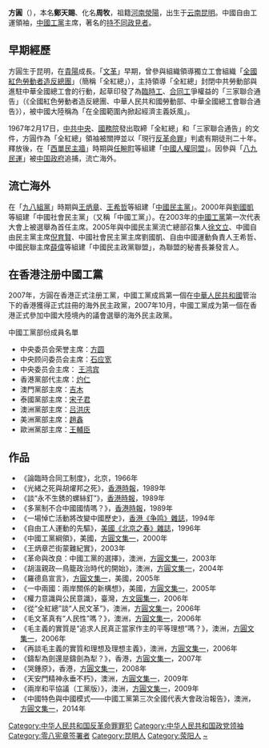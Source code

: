 '''方圓'''（{{bd|1948年||catIdx=F}}），本名'''鄭天賜'''、化名'''周牧'''，祖籍[[河南|河南]][[滎陽|滎陽]]，出生于[[云南|云南]][[昆明|昆明]]。中國自由工運領袖，[[中國工黨|中國工黨]]主席，著名的[[持不同政見者|持不同政見者]]。

==早期經歷==

方圓生于昆明，在[[貴陽|貴陽]]成長。「[[文革|文革]]」早期，曾參與組織領導獨立工會組織「[[全國紅色勞動者造反總團|全國紅色勞動者造反總團]]」（簡稱「全紅總」），主持領導「全紅總」封閉中共勞動部與進駐中華全國總工會的行動，起草印發了為[[臨時工|臨時工]]、[[合同工|合同工]]爭權益的「三家聯合通告」（《全國紅色勞動者造反總團、中華人民共和國勞動部、中華全國總工會聯合通告》），被中國大陸稱為「在全國範圍內掀起經濟主義妖風」。

1967年2月17日，[[中共中央|中共中央]]、[[中华人民共和国国务院|國務院]]發出取締「全紅總」和「三家聯合通告」的文件，方圓作為「全紅總」領袖被關押並以「現行[[反革命罪|反革命罪]]」判處有期徒刑二十年。釋放後，在「[[西單民主牆|西單民主牆]]」時期與[[任畹町|任畹町]]等組建「[[中國人權同盟|中國人權同盟]]」。因參與「[[八九民運|八九民運]]」被[[中华人民共和国政府|中国政府]]追捕，流亡海外。

==流亡海外==

在「[[九八組黨|九八組黨]]」時期與[[王炳章|王炳章]]、[[王希哲|王希哲]]等組建「[[中國民主黨|中國民主黨]]」。2000年與[[劉國凱|劉國凱]]等組建「中國社會民主黨」（又稱「中國工黨」）。在2003年的[[中國工黨|中國工黨]]第一次代表大會上被選舉為首任主席。2005年與中國民主黨流亡總部召集人[[徐文立|徐文立]]、中國自由民主黨主席[[倪育賢|倪育賢]]、中國社會民主黨主席劉國凱、自由中國運動負責人王希哲、中國民聯主席[[薛偉|薛偉]]等組建「中國民主政黨聯盟」，為聯盟的秘書長兼發言人。

==在香港注册中國工黨==

2007年，方圓在香港正式注册工黨，中國工黨成爲第一個在[[中華人民共和國|中華人民共和國]]管治下的香港獲得正式註冊的海外民主政黨，2007年10月，中國工黨成为第一個在香港正式參加中國大陸境內的議會選舉的海外民主政黨。

中國工黨部份成員名單

*中央委员会荣誉主席：[[方圆|方圆]]
*中央顾问委员会主席：[[石应宽|石应宽]]
*中央委员会主席： [[王鸿宾|王鸿宾]]
*香港黨部代主席：[[灼仁|灼仁]]
*澳門黨部主席：[[吉木|吉木]]
*泰國黨部主席：[[宋子君|宋子君]]
*澳洲黨部主席：[[吕洪庆|吕洪庆]]
*美洲黨部主席：[[趙鑫|趙鑫]]
*歐洲黨部主席：[[王輔臣|王輔臣]]

==作品==
*《論臨時合同工制度》，北京，1966年
*《光緒之死與胡燿邦之死》，[[香港時報|香港時報]]，1989年
*《談“永不生銹的螺絲釘”》，[[香港時報|香港時報]]，1989年
*《多黨制不合中國國情嗎？》，[[香港時報|香港時報]]，1989年
*《一場悼亡活動將改變中國歷史》，[[香港《争鸣》雜誌|香港《争鸣》雜誌]]，1994年
*《自由工人運動的先驅》，[[美國《北京之春》雜誌|美國《北京之春》雜誌]]，1996年
*《中國工黨綱領》，美國，[[方圓文集一|方圓文集一]]，2000年
*《王炳章芒街蒙難紀實》，2003年
*《革命與改良：中國工黨的選擇》，澳洲，[[方圓文集一|方圓文集一]]，2003年
*《胡溫親政—鳥籠政治時代的開始》，澳洲，[[方圓文集一|方圓文集一]]，2004年
*《羅德島宣言》，[[方圓文集一|方圓文集一]]，美國，2005年
*《一中兩國：兩岸關係的新構想》，美國，[[方圓文集一|方圓文集一]]，2005年
*《權力意識與公民意識》，臺灣，[[方文圓集一|方文圓集一]]，2006年
*《從“全紅總”談“人民文革”》，澳洲，[[方圓文集一|方圓文集一]]，2006年
*《毛文革真有“人民性”嗎？》，澳洲，[[方圓文集一|方圓文集一]]，2006年
*《毛主義的實質是“追求人民真正當家作主的平等理想”嗎？》，澳洲，[[方圓文集一|方圓文集一]]，2006年
*《再談毛主義的實質和理想及理想主義》，澳洲，[[方圓文集一|方圓文集一]]，2006年
*《鑄犁為劍還是鑄劍為犁？》，香港，[[方圓文集一|方圓文集一]]，2007年
*《哭鍾原》，香港，[[方圓文集一|方圓文集一]]，2008年
*《天安門精神永垂不朽》，澳洲，[[方圓文集一|方圓文集一]]，2009年
*《兩岸和平協議（工黨版）》，澳洲，[[方圓文集一|方圓文集一]]，2009年
*《中國特色與中國模式——中國工黨第三次全國代表大會政治報告》，澳洲，[[方圓文集一|方圓文集一]]，2014年


{{DEFAULTSORT:Fang方圓}}
[[Category:中华人民共和国反革命罪罪犯|Category:中华人民共和国反革命罪罪犯]]
[[Category:中华人民共和国政党领袖|Category:中华人民共和国政党领袖]]
[[Category:零八宪章签署者|Category:零八宪章签署者]]
[[Category:昆明人|Category:昆明人]]
[[Category:荥阳人|Category:荥阳人]]
[[Category:郑姓|~]]